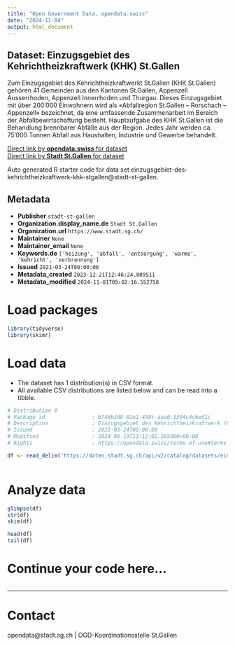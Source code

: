 ```yaml
---
title: "Open Government Data, opendata.swiss"
date: "2024-11-04"
output: html_document
---
```


## Dataset: Einzugsgebiet des Kehrichtheizkraftwerk (KHK) St.Gallen

Zum Einzugsgebiet des Kehrichtheizkraftwerkt St.Gallen (KHK St.Gallen) gehören 41 Gemeinden aus den Kantonen St.Gallen, Appenzell Ausserrhoden, Appenzell Innerrhoden und Thurgau. Dieses Einzugsgebiet mit über 200'000 Einwohnern wird als «Abfallregion St.Gallen – Rorschach – Appenzell» bezeichnet, da eine umfassende Zusammenarbeit im Bereich der Abfallbewirtschaftung besteht. Hauptaufgabe des KHK St.Gallen ist die Behandlung brennbarer Abfälle aus der Region. Jedes Jahr werden ca. 75'000 Tonnen Abfall aus Haushalten, Industrie und Gewerbe behandelt.

[Direct link by **opendata.swiss** for dataset](https://opendata.swiss/de/dataset/einzugsgebiet-des-kehrichtheizkraftwerk-khk-st-gallen)<br>
[Direct link by **Stadt St.Gallen** for dataset](https://daten.stadt.sg.ch/explore/dataset/einzugsgebiet-des-kehrichtheizkraftwerk-khk-stgallen/)

Auto generated R starter code for data set einzugsgebiet-des-kehrichtheizkraftwerk-khk-stgallen@stadt-st-gallen.

## Metadata

- **Publisher** `stadt-st-gallen`
- **Organization.display_name.de** `Stadt St.Gallen`
- **Organization.url** `https://www.stadt.sg.ch/`
- **Maintainer** `None`
- **Maintainer_email** `None`
- **Keywords.de** `['heizung', 'abfall', 'entsorgung', 'warme', 'kehricht', 'verbrennung']`
- **Issued** `2021-03-24T00:00:00`
- **Metadata_created** `2023-12-21T12:46:24.009511`
- **Metadata_modified** `2024-11-01T05:02:16.552758`


# Load packages

```r

library(tidyverse)
library(skimr)

```

# Load data

-   The dataset has 1 distribution(s) in CSV format.
-   All available CSV distributions are listed below and can be read into a tibble.

```r

# Distribution 0
# Package_id               : b746b2d8-01e1-458c-aaad-1304c4c6ed1c
# Description              : Einzugsgebiet des Kehrichtheizkraftwerk (KHK) St.Gallen (csv)
# Issued                   : 2021-03-24T00:00:00
# Modified                 : 2024-08-19T13:12:02.565000+00:00
# Rights                   : https://opendata.swiss/terms-of-use#terms_by

df <- read_delim('https://daten.stadt.sg.ch/api/v2/catalog/datasets/einzugsgebiet-des-kehrichtheizkraftwerk-khk-stgallen/exports/csv?use_labels=true')



```

# Analyze data

```r

glimpse(df)
str(df)
skim(df)

head(df)
tail(df)

```

# Continue your code here...

```r

```

------------------------------------------------------------------------

# Contact

opendata@stadt.sg.ch | OGD-Koordinationsstelle St.Gallen
